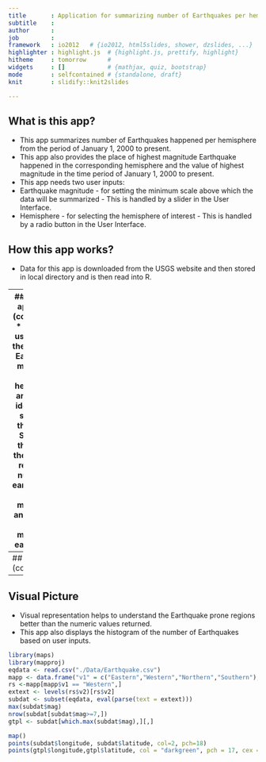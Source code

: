 ```yaml
---
title       : Application for summarizing number of Earthquakes per hemisphere
subtitle    : 
author      : 
job         : 
framework   : io2012   # {io2012, html5slides, shower, dzslides, ...}
highlighter : highlight.js  # {highlight.js, prettify, highlight}
hitheme     : tomorrow      # 
widgets     : []            # {mathjax, quiz, bootstrap}
mode        : selfcontained # {standalone, draft}
knit        : slidify::knit2slides

---
```


## What is this app?

* This app summarizes number of Earthquakes happened per hemisphere from the period of January 1, 2000 to present. 
* This app also provides the place of highest magnitude Earthquake happened in the corresponding hemisphere and the value of highest magnitude in the time period of January 1, 2000 to present.
* This app needs two user inputs:
 - Earthquake magnitude - for setting the minimum scale above which the data will be summarized - This is handled by a slider in the User Interface.
 - Hemisphere - for selecting the hemisphere of interest - This is handled by a radio button in the User Interface.

## How this app works?
* Data for this app is downloaded from the USGS website and then stored in local directory and is then read into R.

--- 
## How this app works (continued)?
* Based on user inputs, the minimum Earthquake magnitude and hemisphere are used to identify the subset of the data.
* Subset of the data is then used to return the number of earthquakes, highest magnitude and place of highest magnitude earthquake.

## R coding
```r
eqdata <- read.csv("./Data/Earthquake.csv");head(eqdata, 1)
```

---
## R coding (continued)
```r
eqdata <- read.csv("./Data/Earthquake.csv")
mapp <- data.frame("v1" = c("Eastern","Western","Northern","Southern"), "v2"=c("longitude>=0","longitude<0","latitude>=0", "latitude<0"))
rs <-mapp[mapp$v1 == "Western",];extext <- levels(rs$v2)[rs$v2]
subdat <- subset(eqdata, eval(parse(text = extext)));max(subdat$mag)
nrow(subdat[subdat$mag>=7,])
```
## Anything interesting in this app?
* This app additionally provides visual representation of the Earthquakes happened in the world based on user inputs.
* Visual representation provides a clearer and better picture of the data.

---
## Visual Picture
* Visual representation helps to understand the Earthquake prone regions better than the numeric values returned.
* This app also displays the histogram of the number of Earthquakes based on user inputs.
```r
library(maps)
library(mapproj)
eqdata <- read.csv("./Data/Earthquake.csv")
mapp <- data.frame("v1" = c("Eastern","Western","Northern","Southern"), "v2"=c("longitude>=0","longitude<0","latitude>=0", "latitude<0"))
rs <-mapp[mapp$v1 == "Western",]
extext <- levels(rs$v2)[rs$v2]
subdat <- subset(eqdata, eval(parse(text = extext)))
max(subdat$mag)
nrow(subdat[subdat$mag>=7,])
gtpl <- subdat[which.max(subdat$mag),][,]
```
``` r
map()
points(subdat$longitude, subdat$latitude, col=2, pch=18)
points(gtpl$longitude,gtpl$latitude, col = "darkgreen", pch = 17, cex = 2.5)
```







